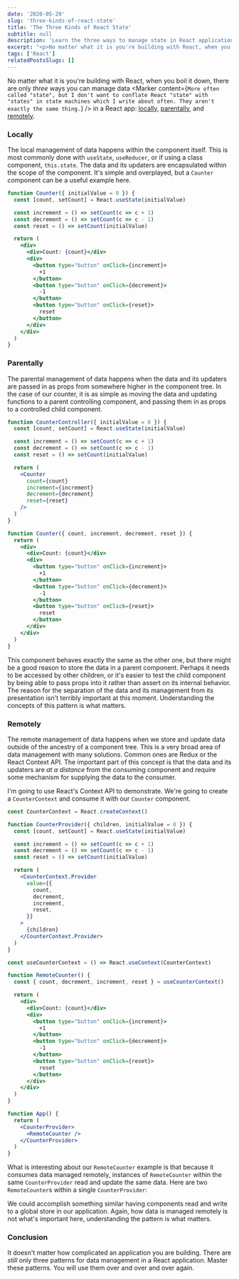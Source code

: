 ```yaml
---
date: '2020-05-29'
slug: 'three-kinds-of-react-state'
title: 'The Three Kinds of React State'
subtitle: null
description: 'Learn the three ways to manage state in React applications from Kyle Shevlin'
excerpt: "<p>No matter what it is you're building with React, when you boil it down, there are only <em>three</em> ways you can manage data in a React app: <strong>locally</strong>, <strong>parentally</strong>, and <strong>remotely</strong>.</p>"
tags: ['React']
relatedPostsSlugs: []
---
```



No matter what it is you're building with React, when you boil it down, there are only _three_ ways you can manage data <Marker content={`More often called "state", but I don't want to conflate React "state" with "states" in state machines which I write about often. They aren't exactly the same thing.`} /> in a React app: [locally](#locally), [parentally](#parentally), and [remotely](#remotely).

### Locally

The local management of data happens within the component itself. This is most commonly done with `useState`, `useReducer`, or if using a class component, `this.state`. The data and its updaters are encapsulated within the scope of the component. It's simple and overplayed, but a `Counter` component can be a useful example here.

```jsx
function Counter({ initialValue = 0 }) {
  const [count, setCount] = React.useState(initialValue)

  const increment = () => setCount(c => c + 1)
  const decrement = () => setCount(c => c - 1)
  const reset = () => setCount(initialValue)

  return (
    <div>
      <div>Count: {count}</div>
      <div>
        <button type="button" onClick={increment}>
          +1
        </button>
        <button type="button" onClick={decrement}>
          -1
        </button>
        <button type="button" onClick={reset}>
          reset
        </button>
      </div>
    </div>
  )
}
```

<OffsetWrap>
  <LocalCounter />
</OffsetWrap>

### Parentally

The parental management of data happens when the data and its updaters are passed in as props from somewhere higher in the component tree. In the case of our counter, it is as simple as moving the data and updating functions to a parent controlling component, and passing them in as props to a controlled child component.

```jsx
function CounterController({ initialValue = 0 }) {
  const [count, setCount] = React.useState(initialValue)

  const increment = () => setCount(c => c + 1)
  const decrement = () => setCount(c => c - 1)
  const reset = () => setCount(initialValue)

  return (
    <Counter
      count={count}
      increment={increment}
      decrement={decrement}
      reset={reset}
    />
  )
}

function Counter({ count, increment, decrement, reset }) {
  return (
    <div>
      <div>Count: {count}</div>
      <div>
        <button type="button" onClick={increment}>
          +1
        </button>
        <button type="button" onClick={decrement}>
          -1
        </button>
        <button type="button" onClick={reset}>
          reset
        </button>
      </div>
    </div>
  )
}
```

<OffsetWrap>
  <ParentalCounter />
</OffsetWrap>

This component behaves exactly the same as the other one, but there might be a good reason to store the data in a parent component. Perhaps it needs to be accessed by other children, or it's easier to test the child component by being able to pass props into it rather than assert on its internal behavior. The reason for the separation of the data and its management from its presentation isn't terribly important at this moment. Understanding the concepts of this pattern is what matters.

### Remotely

The remote management of data happens when we store and update data outside of the ancestry of a component tree. This is a very broad area of data management with many solutions. Common ones are Redux or the React Context API. The important part of this concept is that the data and its updaters are _at a distance_ from the consuming component and require some mechanism for supplying the data to the consumer.

I'm going to use React's Context API to demonstrate. We're going to create a `CounterContext` and consume it with our `Counter` component.

```jsx
const CounterContext = React.createContext()

function CounterProvider({ children, initialValue = 0 }) {
  const [count, setCount] = React.useState(initialValue)

  const increment = () => setCount(c => c + 1)
  const decrement = () => setCount(c => c - 1)
  const reset = () => setCount(initialValue)

  return (
    <CounterContext.Provider
      value={{
        count,
        decrement,
        increment,
        reset,
      }}
    >
      {children}
    </CounterContext.Provider>
  )
}

const useCounterContext = () => React.useContext(CounterContext)

function RemoteCounter() {
  const { count, decrement, increment, reset } = useCounterContext()

  return (
    <div>
      <div>Count: {count}</div>
      <div>
        <button type="button" onClick={increment}>
          +1
        </button>
        <button type="button" onClick={decrement}>
          -1
        </button>
        <button type="button" onClick={reset}>
          reset
        </button>
      </div>
    </div>
  )
}

function App() {
  return (
    <CounterProvider>
      <RemoteCounter />
    </CounterProvider>
  )
}
```

<OffsetWrap>
  <CounterProvider>
    <RemoteCounter />
  </CounterProvider>
</OffsetWrap>

What is interesting about our `RemoteCounter` example is that because it consumes data managed remotely, instances of `RemoteCounter` within the same `CounterProvider` read and update the same data. Here are two `RemoteCounter`s within a single `CounterProvider`:

<OffsetWrap>
  <CounterProvider>
    <div style={{ marginBottom: bs(0.5) }}>
      <RemoteCounter />
    </div>
    <RemoteCounter />
  </CounterProvider>
</OffsetWrap>

We could accomplish something similar having components read and write to a global store in our application. Again, how data is managed remotely is not what's important here, understanding the pattern is what matters.

### Conclusion

It doesn't matter how complicated an application you are building. There are _still_ only three patterns for data management in a React application. Master these patterns. You will use them over and over and over again.
